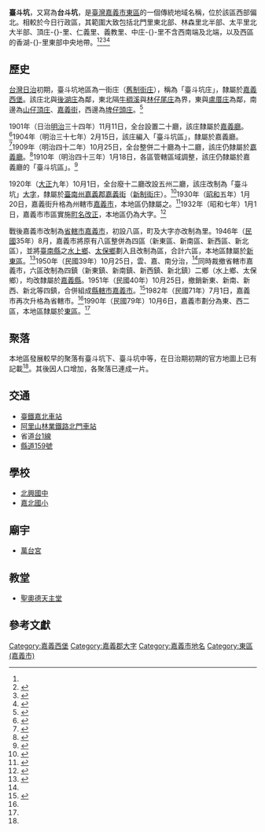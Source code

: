{{noteTA　
|1 = zh-cn:庄; zh-hk:庄; zh-tw:庄;
}}
'''臺斗坑'''，又寫為'''台斗坑'''，是[[臺灣|臺灣]][[嘉義市|嘉義市]][[東區_(嘉義市)|東區]]的一個傳統地域名稱，位於該區西部偏北。相較於今日行政區，其範圍大致包括北門里東北部、林森里北半部、太平里北大半部、頂庄-{}-里、仁義里、義教里、中庄-{}-里不含西南端及北端，以及西區的香湖-{}-里東部中央地帶。<ref name="臺灣堡圖"/><ref name="百年歷史地圖_街庄">{{cite web |title=臺灣百年歷史地圖·日治行政區_街庄(1990年代)圖層 |url=http://gissrv4.sinica.edu.tw/gis/twhgis.aspx |website=臺灣百年歷史地圖 |publisher=中央研究院人文社會科學研究中心地理資訊科學研究專題中心 |accessdate=2021-08-16 |archive-date=2019-06-30 |archive-url=https://web.archive.org/web/20190630201431/http://gissrv4.sinica.edu.tw/gis/twhgis.aspx |dead-url=no }}</ref><ref name="百年歷史地圖_村里界">{{cite web |title=臺灣百年歷史地圖·行政區_村里界【NLSC】圖層 |url=http://gissrv4.sinica.edu.tw/gis/twhgis.aspx |website=臺灣百年歷史地圖 |publisher=中央研究院人文社會科學研究中心地理資訊科學研究專題中心 |accessdate=2021-08-16 |archive-date=2019-06-30 |archive-url=https://web.archive.org/web/20190630201431/http://gissrv4.sinica.edu.tw/gis/twhgis.aspx |dead-url=no }}</ref><ref name="嘉義市地圖">{{cite book |title=嘉義市行政區域圖 |date=2006年4月 |publisher=中華民國內政部}}</ref>

==歷史==
[[台灣日治|台灣日治]]初期，臺斗坑地區為一街庄（[[街庄社鄉|舊制街庄]]），稱為「臺斗坑庄」，隸屬於[[嘉義西堡|嘉義西堡]]。該庄北與[[後湖庄|後湖庄]]為鄰，東北隔[[牛稠溪|牛稠溪]]與[[林仔尾庄|林仔尾庄]]為界，東與[[盧厝庄|盧厝庄]]為鄰，南邊為[[山仔頂庄|山仔頂庄]]、[[嘉義_(大字)|嘉義街]]，西邊為[[埤子頭_(嘉義市)|埤仔頭庄]]。<ref name="臺灣堡圖">{{cite book |title=臺灣堡圖 |date=1904年 |publisher=臺灣總督府}}</ref>

1901年（日治[[明治|明治]]三十四年）11月11日，全台設置二十廳，該庄隸屬於[[嘉義廳|嘉義廳]]。<ref>{{cite journal | title=明治三十四年府令第六十六號 | journal=臺灣總督府府報|date=1901-11-11 |volume=第1054號 |pages=16-17}}</ref>1904年（明治三十七年）2月15日，該庄編入「臺斗坑區」，隸屬於嘉義廳。<ref>{{cite journal | title=嘉義廳廳令第一號街庄名及街庄長管轄區域變更 | journal=明治三十七年臺灣總督府公文類纂 |date=1904-02-15 |volume= |pages=0013}}</ref>1909年（明治四十二年）10月25日，全台整併二十廳為十二廳，該庄仍隸屬於[[嘉義廳|嘉義廳]]。<ref>{{cite journal | title=明治四十二年府令第七十五號·廳位置及管轄區域 | journal=臺灣總督府府報 |date=1909-10-25 |volume=第2819號 |pages=69-83}}</ref>1910年（明治四十三年）1月18日，各區管轄區域調整，該庄仍隸屬於嘉義廳的「臺斗坑區」。<ref>{{cite journal | title=明治四十二年告示第三號·街庄社名竝區長役場ノ位置 | journal=臺灣總督府府報 |date=1910-01-18 |volume=第2873號 |pages=21-46}}</ref>

1920年（[[大正|大正]]九年）10月1日，全台廢十二廳改設五州二廳，該庄改制為「臺斗坑」[[大字|大字]]，隸屬於[[臺南州|臺南州]][[嘉義郡|嘉義郡]][[嘉義街|嘉義街]]（[[臺灣街庄制|新制街庄]]）。<ref>{{cite book |editor=台灣總督府、台灣日日新報社合編 |title=新舊對照管轄便覽 |date=1921年 |publisher=成文出版社}}</ref>1930年（[[昭和|昭和]]五年）1月20日，嘉義街升格為州轄市[[嘉義市_(州轄市)|嘉義市]]，本地區仍隸屬之。<ref>{{cite journal | title=昭和五年府令第三號·州、廳ノ位置、管轄區域即郡市ノ名稱、位置、管轄區域中改正 |journal=臺灣總督府府報 |date=1930-01-20 |volume=號外 |pages=1}}</ref>1932年（昭和七年）1月1日，嘉義市市區實施[[町名改正|町名改正]]，本地區仍為大字。<ref>{{cite journal | title=昭和六年府令第六十五號·州、廳ノ位置、管轄區域及郡市ノ名稱、位置、管轄區域ニ關スル件中改正 |journal=臺灣總督府府報 |date=1931-11-15 |volume=第1386號 |pages=54}}</ref>

戰後嘉義市改制為[[嘉義市_(1945年－1950年)|省轄市嘉義市]]，初設八區，町及大字亦改制為里。1946年（[[民國紀年|民國]]35年）8月，嘉義市將原有八區整併為四區（新東區、新南區、新西區、新北區），並將[[臺南縣|臺南縣]]之[[水上鄉|水上鄉]]、[[太保鄉|太保鄉]]劃入且改制為區，合計六區，本地區隸屬於[[新東區|新東區]]。<ref name="建置沿革篇">{{cite book |author1=王世慶 |title=重修臺灣省通志·卷七 政治志·建置沿革篇 |date=1991-06-30 |publisher=臺灣省文獻委員會 |page=}}</ref>{{Rp|341}}1950年（民國39年）10月25日，雲、嘉、南分治，<ref name="建置沿革篇"/>{{Rp|384}}同時裁撤省轄市嘉義市，六區改制為四鎮（新東鎮、新南鎮、新西鎮、新北鎮）二鄉（水上鄉、太保鄉），均改隸屬於[[嘉義縣|嘉義縣]]。1951年（民國40年）10月25日，撤銷新東、新南、新西、新北等四鎮，合併組成[[嘉義市_(縣轄市)|縣轄市嘉義市]]。<ref name="市志卷首">{{cite book |editor=顏尚文 |title=嘉義市志·卷首 |date=2007-09 |publisher=嘉義市政府 |isbn=978-986-01-1081-4 |page= |url=https://www.chiayi.gov.tw/download/%E5%98%89%E7%BE%A9%E5%B8%82%E5%BF%97/01%E5%8D%B7%E9%A6%96.pdf |accessdate=2021-08-16 |archive-date=2021-08-16 |archive-url=https://web.archive.org/web/20210816092933/https://www.chiayi.gov.tw/download/%E5%98%89%E7%BE%A9%E5%B8%82%E5%BF%97/01%E5%8D%B7%E9%A6%96.pdf |dead-url=no }}</ref>{{Rp|105-106}}1982年（民國71年）7月1日，嘉義市再次升格為省轄市。<ref name="市志卷首"/>{{Rp|125}}1990年（民國79年）10月6日，嘉義市劃分為東、西二區，本地區隸屬於[[東區_(嘉義市)|東區]]。<ref name="市志卷首"/>{{Rp|145}}

==聚落==
本地區發展較早的聚落有臺斗坑下、臺斗坑中等，在日治期初期的官方地圖上已有記載<ref name="臺灣堡圖"/>。其後因人口增加，各聚落已連成一片。

==交通==
*[[臺鐵|臺鐵]][[嘉北車站|嘉北車站]]
*[[阿里山林業鐵路|阿里山林業鐵路]][[北門車站_(嘉義市)|北門車站]]
*省道[[台1線|台1線]]
*[[縣道159號|縣道159號]]

==學校==
*[[北興國中|北興國中]]
*[[嘉北國小|嘉北國小]]

==廟宇==
*[[萬台宮|萬台宮]]

==教堂==
*[[聖奧德天主堂|聖奧德天主堂]]

==參考文獻==
{{reflist}}

{{嘉義郡}}

[[Category:嘉義西堡|Category:嘉義西堡]]
[[Category:嘉義郡大字|Category:嘉義郡大字]]
[[Category:嘉義市地名|Category:嘉義市地名]]
[[Category:東區_(嘉義市)|Category:東區 (嘉義市)]]